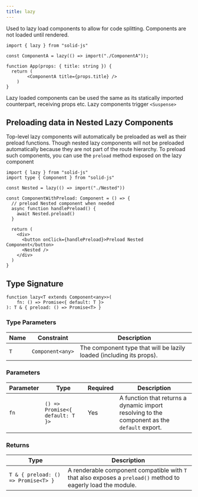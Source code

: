 ```yaml
---
title: lazy
---
```


Used to lazy load components to allow for code splitting. 
Components are not loaded until rendered. 

```tsx title="app.tsx"
import { lazy } from "solid-js"

const ComponentA = lazy(() => import("./ComponentA"));

function App(props: { title: string }) {
  return (
		<ComponentA title={props.title} />
	)
}
```

Lazy loaded components can be used the same as its statically imported counterpart, receiving props etc. 
Lazy components trigger `<Suspense>`

## Preloading data in Nested Lazy Components

Top-level lazy components will automatically be preloaded as well as their preload functions.
Though nested lazy components will not be preloaded automatically because they are not part of the route hierarchy.
To preload such components, you can use the `preload` method exposed on the lazy component

```tsx title="component-with-preload.tsx"
import { lazy } from "solid-js"
import type { Component } from "solid-js"

const Nested = lazy(() => import("./Nested"))

const ComponentWithPreload: Component = () => {
  // preload Nested component when needed
  async function handlePreload() {
	await Nested.preload()
  }

  return (
	<div>
	  <button onClick={handlePreload}>Preload Nested Component</button>
	  <Nested />
	</div>
  )
}

```

## Type Signature

```tsx
function lazy<T extends Component<any>>(
	fn: () => Promise<{ default: T }>
): T & { preload: () => Promise<T> }
```

### Type Parameters

| Name | Constraint | Description |
| ---- | ---------- | ----------- |
| `T`  | `Component<any>` | The component type that will be lazily loaded (including its props).

### Parameters

| Parameter | Type | Required | Description |
| --------- | ---- | -------- | ----------- |
| `fn` | `() => Promise<{ default: T }>` | Yes | A function that returns a dynamic import resolving to the component as the `default` export. |

### Returns

| Type | Description |
| ---- | ----------- |
| `T & { preload: () => Promise<T> }` | A renderable component compatible with `T` that also exposes a `preload()` method to eagerly load the module. |

